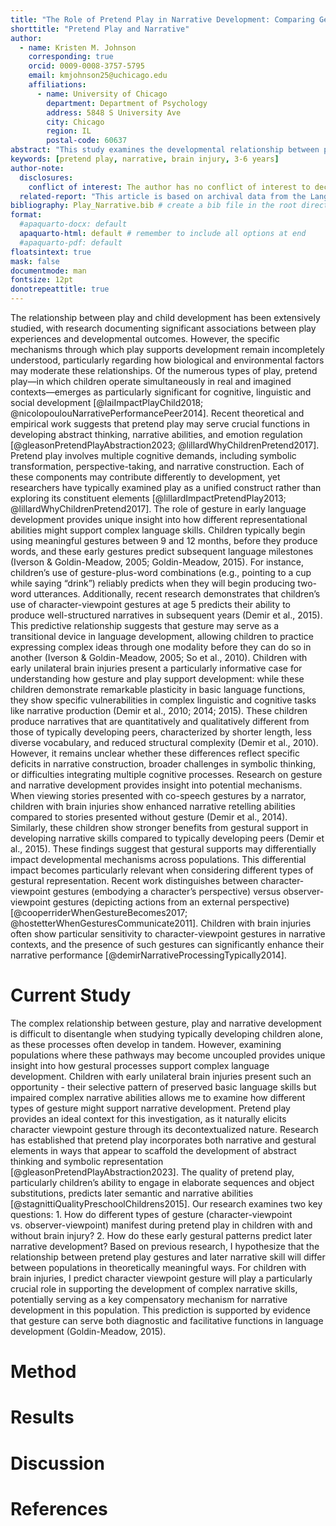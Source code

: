 ```yaml
---
title: "The Role of Pretend Play in Narrative Development: Comparing Gestural and Symbolic Pathways in Children With and Without Early Unilateral Brain Injury"
shorttitle: "Pretend Play and Narrative"
author: 
  - name: Kristen M. Johnson
    corresponding: true
    orcid: 0009-0008-3757-5795
    email: kmjohnson25@uchicago.edu
    affiliations: 
      - name: University of Chicago
        department: Department of Psychology
        address: 5848 S University Ave
        city: Chicago
        region: IL
        postal-code: 60637
abstract: "This study examines the developmental relationship between pretend play and narrative abilities, focusing on how different types of gestural representation during play may differentially support narrative development in children with and without early unilateral brain injury. While research has established associations between pretend play and language development, the specific mechanisms through which play supports complex narrative skills remain incompletely understood. Our longitudinal investigation analyzes spontaneous pretend play episodes at 59 months and narrative production at ages 5-6 years in 20 typically developing children and 11 children with pre- or perinatal unilateral brain injuries. We employ microanalysis of character-viewpoint gestures (embodying a character's perspective) versus observer-viewpoint gestures (depicting actions from an external perspective) during pretend play to determine their predictive relationship with later narrative structure. Based on established research showing that character-viewpoint gestures at age 5 predict narrative abilities in subsequent years, we hypothesize that character-viewpoint gestures during pretend play may serve as a compensatory mechanism for narrative development, particularly for children with brain injuries. This research contributes to theoretical understanding of how different representational abilities support complex language development across diverse populations and offers insights for developing targeted intervention approaches that leverage children's natural compensatory strategies."
keywords: [pretend play, narrative, brain injury, 3-6 years]
author-note:
  disclosures:
    conflict of interest: The author has no conflict of interest to declare.
  related-report: "This article is based on archival data from the Language Development Project at The University of Chicago. The data has been used in previous studies by authors such as Ece Demir-Lira and Susan Goldin-Meadow."
bibliography: Play_Narrative.bib # create a bib file in the root directory of project 
format: 
  #apaquarto-docx: default
  apaquarto-html: default # remember to include all options at end
  #apaquarto-pdf: default
floatsintext: true
mask: false
documentmode: man
fontsize: 12pt
donotrepeattitle: true
---
```


The relationship between play and child development has been extensively studied, with research documenting significant associations between play experiences and developmental outcomes. However, the specific mechanisms through which play supports development remain incompletely understood, particularly regarding how biological and environmental factors may moderate these relationships. 
Of the numerous types of play, pretend play—in which children operate simultaneously in real and imagined contexts—emerges as particularly significant for cognitive, linguistic and social development [@laiImpactPlayChild2018; @nicolopoulouNarrativePerformancePeer2014]. Recent theoretical and empirical work suggests that pretend play may serve crucial functions in developing abstract thinking, narrative abilities, and emotion regulation [@gleasonPretendPlayAbstraction2023; @lillardWhyChildrenPretend2017]. Pretend play involves multiple cognitive demands, including symbolic transformation, perspective-taking, and narrative construction. Each of these components may contribute differently to development, yet researchers have typically examined play as a unified construct rather than exploring its constituent elements [@lillardImpactPretendPlay2013; @lillardWhyChildrenPretend2017].
The role of gesture in early language development provides unique insight into how different representational abilities might support complex language skills. Children typically begin using meaningful gestures between 9 and 12 months, before they produce words, and these early gestures predict subsequent language milestones (Iverson & Goldin-Meadow, 2005; Goldin-Meadow, 2015). For instance, children's use of gesture-plus-word combinations (e.g., pointing to a cup while saying "drink") reliably predicts when they will begin producing two-word utterances. Additionally, recent research demonstrates that children's use of character-viewpoint gestures at age 5 predicts their ability to produce well-structured narratives in subsequent years (Demir et al., 2015). This predictive relationship suggests that gesture may serve as a transitional device in language development, allowing children to practice expressing complex ideas through one modality before they can do so in another (Iverson & Goldin-Meadow, 2005; So et al., 2010).
Children with early unilateral brain injuries present a particularly informative case for understanding how gesture and play support development: while these children demonstrate remarkable plasticity in basic language functions, they show specific vulnerabilities in complex linguistic and cognitive tasks like narrative production (Demir et al., 2010; 2014; 2015). These children produce narratives that are quantitatively and qualitatively different from those of typically developing peers, characterized by shorter length, less diverse vocabulary, and reduced structural complexity (Demir et al., 2010). However, it remains unclear whether these differences reflect specific deficits in narrative construction, broader challenges in symbolic thinking, or difficulties integrating multiple cognitive processes.
Research on gesture and narrative development provides insight into potential mechanisms. When viewing stories presented with co-speech gestures by a narrator, children with brain injuries show enhanced narrative retelling abilities compared to stories presented without gesture (Demir et al., 2014). Similarly, these children show stronger benefits from gestural support in developing narrative skills compared to typically developing peers (Demir et al., 2015). These findings suggest that gestural supports may differentially impact developmental mechanisms across populations.
This differential impact becomes particularly relevant when considering different types of gestural representation. Recent work distinguishes between character-viewpoint gestures (embodying a character's perspective) versus observer-viewpoint gestures (depicting actions from an external perspective) [@cooperriderWhenGestureBecomes2017; @hostetterWhenGesturesCommunicate2011]. Children with brain injuries often show particular sensitivity to character-viewpoint gestures in narrative contexts, and the presence of such gestures can significantly enhance their narrative performance [@demirNarrativeProcessingTypically2014].

# Current Study
The complex relationship between gesture, play and narrative development is difficult to disentangle when studying typically developing children alone, as these processes often develop in tandem. However, examining populations where these pathways may become uncoupled provides unique insight into how gestural processes support complex language development. Children with early unilateral brain injuries present such an opportunity - their selective pattern of preserved basic language skills but impaired complex narrative abilities allows me to examine how different types of gesture might support narrative development.
Pretend play provides an ideal context for this investigation, as it naturally elicits character viewpoint gesture through its decontextualized nature. Research has established that pretend play incorporates both narrative and gestural elements in ways that appear to scaffold the development of abstract thinking and symbolic representation [@gleasonPretendPlayAbstraction2023]. The quality of pretend play, particularly children's ability to engage in elaborate sequences and object substitutions, predicts later semantic and narrative abilities [@stagnittiQualityPreschoolChildrens2015].
Our research examines two key questions:
1. How do different types of gesture (character-viewpoint vs. observer-viewpoint) manifest during pretend play in children with and without brain injury?
2. How do these early gestural patterns predict later narrative development?
Based on previous research, I hypothesize that the relationship between pretend play gestures and later narrative skill will differ between populations in theoretically meaningful ways. For children with brain injuries, I predict character viewpoint gesture will play a particularly crucial role in supporting the development of complex narrative skills, potentially serving as a key compensatory mechanism for narrative development in this population. This prediction is supported by evidence that gesture can serve both diagnostic and facilitative functions in language development (Goldin-Meadow, 2015).

# Method

# Results

# Discussion

# References